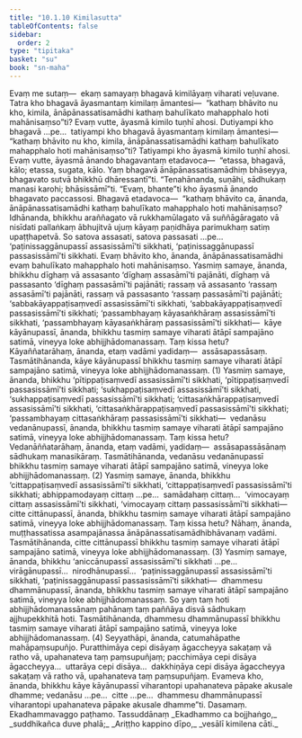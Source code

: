 ```yaml
---
title: "10.1.10 Kimilasutta"
tableOfContents: false
sidebar:
  order: 2
type: "tipitaka"
basket: "su"
book: "sn-maha"
---
```



<DynamicBreadcrumb />

<Division number="986" book="sn-maha">

<Paragraph number="1703" book="sn-maha">
Evaṃ me sutaṃ—  ekaṃ samayaṃ bhagavā kimilāyaṃ viharati veḷuvane. Tatra kho bhagavā āyasmantaṃ kimilaṃ āmantesi—  “kathaṃ bhāvito nu kho, kimila, ānāpānassatisamādhi kathaṃ bahulīkato mahapphalo hoti mahānisaṃso”ti?
</Paragraph>

<Paragraph number="1704" book="sn-maha">
Evaṃ vutte, āyasmā kimilo tuṇhī ahosi. Dutiyampi kho bhagavā …pe…  tatiyampi kho bhagavā āyasmantaṃ kimilaṃ āmantesi—  “kathaṃ bhāvito nu kho, kimila, ānāpānassatisamādhi kathaṃ bahulīkato mahapphalo hoti mahānisaṃso”ti? Tatiyampi kho āyasmā kimilo tuṇhī ahosi.
</Paragraph>

<Paragraph number="1705" book="sn-maha">
Evaṃ vutte, āyasmā ānando bhagavantaṃ etadavoca—  “etassa, bhagavā, kālo; etassa, sugata, kālo. Yaṃ bhagavā ānāpānassatisamādhiṃ bhāseyya, bhagavato sutvā bhikkhū dhāressantī”ti.
</Paragraph>

<Paragraph number="1706" book="sn-maha">
“Tenahānanda, suṇāhi, sādhukaṃ manasi karohi; bhāsissāmī”ti. “Evaṃ, bhante”ti kho āyasmā ānando bhagavato paccassosi. Bhagavā etadavoca—  “kathaṃ bhāvito ca, ānanda, ānāpānassatisamādhi kathaṃ bahulīkato mahapphalo hoti mahānisaṃso? Idhānanda, bhikkhu araññagato vā rukkhamūlagato vā suññāgāragato vā nisīdati pallaṅkaṃ ābhujitvā ujuṃ kāyaṃ paṇidhāya parimukhaṃ satiṃ upaṭṭhapetvā. So satova assasati, satova passasati …pe…  ‘paṭinissaggānupassī assasissāmī’ti sikkhati, ‘paṭinissaggānupassī passasissāmī’ti sikkhati. Evaṃ bhāvito kho, ānanda, ānāpānassatisamādhi evaṃ bahulīkato mahapphalo hoti mahānisaṃso.
</Paragraph>

<Paragraph number="1707" book="sn-maha">
Yasmiṃ samaye, ānanda, bhikkhu dīghaṃ vā assasanto ‘dīghaṃ assasāmī’ti pajānāti, dīghaṃ vā passasanto ‘dīghaṃ passasāmī’ti pajānāti; rassaṃ vā assasanto ‘rassaṃ assasāmī’ti pajānāti, rassaṃ vā passasanto ‘rassaṃ passasāmī’ti pajānāti; ‘sabbakāyappaṭisaṃvedī assasissāmī’ti sikkhati, ‘sabbakāyappaṭisaṃvedī passasissāmī’ti sikkhati; ‘passambhayaṃ kāyasaṅkhāraṃ assasissāmī’ti sikkhati, ‘passambhayaṃ kāyasaṅkhāraṃ passasissāmī’ti sikkhati—  kāye kāyānupassī, ānanda, bhikkhu tasmiṃ samaye viharati ātāpī sampajāno satimā, vineyya loke abhijjhādomanassaṃ. Taṃ kissa hetu? Kāyaññatarāhaṃ, ānanda, etaṃ vadāmi yadidaṃ—  assāsapassāsaṃ. Tasmātihānanda, kāye kāyānupassī bhikkhu tasmiṃ samaye viharati ātāpī sampajāno satimā, vineyya loke abhijjhādomanassaṃ. (1)
</Paragraph>

<Paragraph number="1708" book="sn-maha">
Yasmiṃ samaye, ānanda, bhikkhu ‘pītippaṭisaṃvedī assasissāmī’ti sikkhati, ‘pītippaṭisaṃvedī passasissāmī’ti sikkhati; ‘sukhappaṭisaṃvedī assasissāmī’ti sikkhati, ‘sukhappaṭisaṃvedī passasissāmī’ti sikkhati; ‘cittasaṅkhārappaṭisaṃvedī assasissāmī’ti sikkhati, ‘cittasaṅkhārappaṭisaṃvedī passasissāmī’ti sikkhati; ‘passambhayaṃ cittasaṅkhāraṃ passasissāmī’ti sikkhati—  vedanāsu vedanānupassī, ānanda, bhikkhu tasmiṃ samaye viharati ātāpī sampajāno satimā, vineyya loke abhijjhādomanassaṃ. Taṃ kissa hetu? Vedanāññatarāhaṃ, ānanda, etaṃ vadāmi, yadidaṃ—  assāsapassāsānaṃ sādhukaṃ manasikāraṃ. Tasmātihānanda, vedanāsu vedanānupassī bhikkhu tasmiṃ samaye viharati ātāpī sampajāno satimā, vineyya loke abhijjhādomanassaṃ. (2)
</Paragraph>

<Paragraph number="1709" book="sn-maha">
Yasmiṃ samaye, ānanda, bhikkhu ‘cittappaṭisaṃvedī assasissāmī’ti sikkhati, ‘cittappaṭisaṃvedī passasissāmī’ti sikkhati; abhippamodayaṃ cittaṃ …pe…  samādahaṃ cittaṃ…  ‘vimocayaṃ cittaṃ assasissāmī’ti sikkhati, ‘vimocayaṃ cittaṃ passasissāmī’ti sikkhati—  citte cittānupassī, ānanda, bhikkhu tasmiṃ samaye viharati ātāpī sampajāno satimā, vineyya loke abhijjhādomanassaṃ. Taṃ kissa hetu? Nāhaṃ, ānanda, muṭṭhassatissa asampajānassa ānāpānassatisamādhibhāvanaṃ vadāmi. Tasmātihānanda, citte cittānupassī bhikkhu tasmiṃ samaye viharati ātāpī sampajāno satimā, vineyya loke abhijjhādomanassaṃ. (3)
</Paragraph>

<Paragraph number="1710" book="sn-maha">
Yasmiṃ samaye, ānanda, bhikkhu ‘aniccānupassī assasissāmī’ti sikkhati …pe…  virāgānupassī…  nirodhānupassī…  ‘paṭinissaggānupassī assasissāmī’ti sikkhati, ‘paṭinissaggānupassī passasissāmī’ti sikkhati—  dhammesu dhammānupassī, ānanda, bhikkhu tasmiṃ samaye viharati ātāpī sampajāno satimā, vineyya loke abhijjhādomanassaṃ. So yaṃ taṃ hoti abhijjhādomanassānaṃ pahānaṃ taṃ paññāya disvā sādhukaṃ ajjhupekkhitā hoti. Tasmātihānanda, dhammesu dhammānupassī bhikkhu tasmiṃ samaye viharati ātāpī sampajāno satimā, vineyya loke abhijjhādomanassaṃ. (4)
</Paragraph>

<Paragraph number="1711" book="sn-maha">
Seyyathāpi, ānanda, catumahāpathe mahāpaṃsupuñjo. Puratthimāya cepi disāyaṃ āgaccheyya sakaṭaṃ vā ratho vā, upahanateva taṃ paṃsupuñjaṃ; pacchimāya cepi disāya āgaccheyya…  uttarāya cepi disāya…  dakkhiṇāya cepi disāya āgaccheyya sakaṭaṃ vā ratho vā, upahanateva taṃ paṃsupuñjaṃ. Evameva kho, ānanda, bhikkhu kāye kāyānupassī viharantopi upahanateva pāpake akusale dhamme; vedanāsu …pe…  citte …pe…  dhammesu dhammānupassī viharantopi upahanateva pāpake akusale dhamme”ti.

</Paragraph>
</Division>

<Paragraph number="1712" type="center" book="sn-maha">
Dasamaṃ.



</Paragraph>

<Paragraph number="1713" type="center" book="sn-maha">
Ekadhammavaggo paṭhamo.



</Paragraph>

<Paragraph number="1714" type="center" book="sn-maha">
Tassuddānaṃ


</Paragraph>

<Paragraph number="1715" type="verses" book="sn-maha">
_Ekadhammo ca bojjhaṅgo,_  
_suddhikañca duve phalā;_  
_Ariṭṭho kappino dīpo,_  
_vesālī kimilena cāti._
</Paragraph>